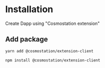 # Installation

Create Dapp using "Cosmostation extension"

## Add package

```bash filename="yarn"
yarn add @cosmostation/extension-client
```

```bash filename="npm"
npm install @cosmostation/extension-client
```
